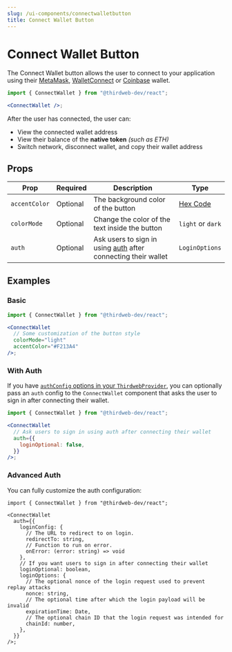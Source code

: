 ```yaml
---
slug: /ui-components/connectwalletbutton
title: Connect Wallet Button
---
```



# Connect Wallet Button

The Connect Wallet button allows the user to connect to your application using their
[MetaMask](/react/react.usemetamask),
[WalletConnect](/react/react.usewalletconnect)
or [Coinbase](/react/react.usecoinbasewallet) wallet.

```jsx
import { ConnectWallet } from "@thirdweb-dev/react";

<ConnectWallet />;
```

After the user has connected, the user can:

- View the connected wallet address
- View their balance of the **native token** _(such as ETH)_
- Switch network, disconnect wallet, and copy their wallet address

<div className="row" style={{ marginBottom: 24 }}>
  <div className="col col--12" style={{ marginTop: 8 }}>
    <QuickstartCard
      name="Example: Connect Wallet Button"
      link="https://connectwallet.thirdweb-example.com/"
      image="/assets/icons/education.png"
    />
  </div>
</div>

## Props

| Prop          | Required | Description                                                            | Type                                    |
| ------------- | -------- | ---------------------------------------------------------------------- | --------------------------------------- |
| `accentColor` | Optional | The background color of the button                                     | [Hex Code](https://htmlcolorcodes.com/) |
| `colorMode`   | Optional | Change the color of the text inside the button                         | `light` or `dark`                       |
| `auth`        | Optional | Ask users to sign in using [auth](/auth) after connecting their wallet | `LoginOptions`                          |

## Examples

### Basic

```jsx
import { ConnectWallet } from "@thirdweb-dev/react";

<ConnectWallet
  // Some customization of the button style
  colorMode="light"
  accentColor="#F213A4"
/>;
```

### With Auth

If you have [`authConfig` options in your `ThirdwebProvider`](/auth/quickstart#exploring-the-code),
you can optionally pass an `auth` config to the `ConnectWallet` component that asks the user to sign in
after connecting their wallet.

```jsx
import { ConnectWallet } from "@thirdweb-dev/react";

<ConnectWallet
  // Ask users to sign in using auth after connecting their wallet
  auth={{
    loginOptional: false,
  }}
/>;
```

### Advanced Auth

You can fully customize the auth configuration:

```tsx
import { ConnectWallet } from "@thirdweb-dev/react";

<ConnectWallet
  auth={{
    loginConfig: {
      // The URL to redirect to on login.
      redirectTo: string,
      // Function to run on error.
      onError: (error: string) => void
    },
    // If you want users to sign in after connecting their wallet
    loginOptional: boolean,
    loginOptions: {
      // The optional nonce of the login request used to prevent replay attacks
      nonce: string,
      // The optional time after which the login payload will be invalid
      expirationTime: Date,
      // The optional chain ID that the login request was intended for
      chainId: number,
    },
  }}
/>;
```
